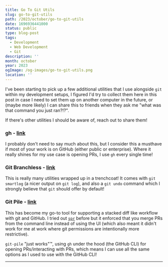 ```yaml
---
title: Go To Git Utils
slug: go-to-git-utils
path: /2023/october/go-to-git-utils
date: 1696936441000
status: public
type: blog-post
tags:
  - Development
  - Web Development
  - Git
description: ''
month: october
year: 2023
ogImage: /og-images/go-to-git-utils.png
location: ''
---
```



I've been starting to pick up a few additional utilities that I use alongside
`git` within my development setups, I figured I'd try to collect them here in
this post in case I need to set them up on another computer in the future, or
(maybe more likely) I can share this to friends when they ask me "what was that
command you just ran?!?".

If there's other utilities I should be aware of, reach out to share them!

### gh - [link](https://cli.github.com/)

I probably don't need to say much about this, but I consider this a musthave if
most of your work is on GitHub (either public or enterprise). Where it really
shines for my use case is opening PRs, I use `gh` every single time!

### Git Branchless - [link](https://github.com/arxanas/git-branchless)

This is really many utilities wrapped up in a trenchcoat! It comes with
`git smartlog` (a nicer output on `git log`), and also a `git undo` command
which I strongly believe that `git` should offer by default!

### Git Pile - [link](https://github.com/keith/git-pile)

This has become my go-to tool for supporting a stacked diff like workflow with
git and GitHub. I tried out [`spr`](https://github.com/ejoffe/spr) before but it
enforced that you merge PRs from the command line instead of using the UI (which
also meant it didn't work for me at work where git permissions are intentionally
more restrictive).

`git-pile` "just works"™, using `gh` under the hood (the GitHub CLI) for opening
PRs/interacting with PRs, which means I can use all the same options as I used
to use with the GitHub CLI!

---

